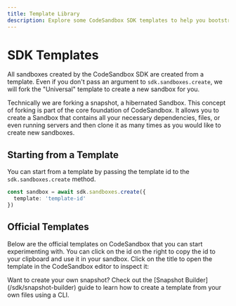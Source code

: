 ```yaml
---
title: Template Library
description: Explore some CodeSandbox SDK templates to help you bootstrap your next project.
---
```



# SDK Templates

All sandboxes created by the CodeSandbox SDK are created from a template. Even if you don't pass an argument to `sdk.sandboxes.create`, we will fork the "Universal" template to create a new sandbox for you.

Technically we are forking a snapshot, a hibernated Sandbox. This concept of forking is part of the core foundation of CodeSandbox. It allows you to create a Sandbox that contains all your necessary dependencies, files, or even running servers and then clone it as many times as you would like to create new sandboxes.

## Starting from a Template

You can start from a template by passing the template id to the `sdk.sandboxes.create` method.

```ts
const sandbox = await sdk.sandboxes.create({
  template: 'template-id'
})
```

## Official Templates

Below are the official templates on CodeSandbox that you can start experimenting with. You can click on the id on the right to copy the id to your clipboard and use it in your sandbox. Click on the title to open the template in the CodeSandbox editor to inspect it:

<Callout>
  Want to create your own snapshot? Check out the [Snapshot Builder](/sdk/snapshot-builder) guide to learn how to create a template from your own files using a CLI.
</Callout>

<Templates />
